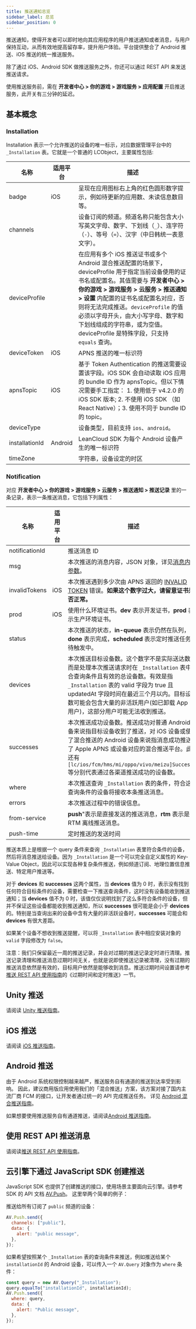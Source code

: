 ```yaml
---
title: 推送通知总览
sidebar_label: 总览
sidebar_position: 0
---
```



推送通知，使得开发者可以即时地向其应用程序的用户推送通知或者消息，与用户保持互动，从而有效地提高留存率，提升用户体验。平台提供整合了 Android 推送、iOS 推送的统一推送服务。

除了通过 iOS、Android SDK 做推送服务之外，你还可以通过 REST API 来发送推送请求。

使用推送服务前，需在 **开发者中心 > 你的游戏 > 游戏服务 > 应用配置** 开启推送服务，此开关有三分钟的延迟。

## 基本概念

### Installation

Installation 表示一个允许推送的设备的唯一标示，对应数据管理平台中的 `_Installation` 表。它就是一个普通的 LCObject，主要属性包括:

| 名称           | 适用平台 | 描述                                                                                                                                                                                                                                                                                                                                                                                |
| -------------- | -------- | ----------------------------------------------------------------------------------------------------------------------------------------------------------------------------------------------------------------------------------------------------------------------------------------------------------------------------------------------------------------------------------- |
| badge          | iOS      | 呈现在应用图标右上角的红色圆形数字提示，例如待更新的应用数、未读信息数目等。                                                                                                                                                                                                                                                                                                        |
| channels       |          | 设备订阅的频道。频道名称只能包含大小写英文字母、数字、下划线（`_`）、连字符（`-`）、等号（`=`）、汉字（中日韩统一表意文字）。                                                                                                                                                                                                                                                       |
| deviceProfile  |          | 在应用有多个 iOS 推送证书或多个 Android 混合推送配置的场景下，deviceProfile 用于指定当前设备使用的证书名或配置名。其值需要与 **开发者中心 > 你的游戏 > 游戏服务 > 云服务 > 推送通知 > 设置** 内配置的证书名或配置名对应，否则将无法完成推送。`deviceProfile` 的值必须以字母开头，由大小写字母、数字和下划线组成的字符串，或为空值。deviceProfile 是特殊字段，只支持 `equals` 查询。 |
| deviceToken    | iOS      | APNS 推送的唯一标识符                                                                                                                                                                                                                                                                                                                                                               |
| apnsTopic      | iOS      | 基于 Token Authentication 的推送需要设置该字段。iOS SDK 会自动读取 iOS 应用的 bundle ID 作为 apnsTopic。但以下情况需要手工指定： 1. 使用低于 v4.2.0 的 iOS SDK 版本; 2. 不使用 iOS SDK （如 React Native）；3. 使用不同于 bundle ID 的 topic。                                                                                                                                      |
| deviceType     |          | 设备类型，目前支持 `ios`、`android`。                                                                                                                                                                                                                                                                                                                                               |
| installationId | Android  | LeanCloud SDK 为每个 Android 设备产生的唯一标识符                                                                                                                                                                                                                                                                                                                                   |
| timeZone       |          | 字符串，设备设定的时区                                                                                                                                                                                                                                                                                                                                                              |

### Notification

对应 **开发者中心 > 你的游戏 > 游戏服务 > 云服务 > 推送通知 > 推送记录** 里的一条记录，表示一条推送消息，它包括下列属性：

| 名称           | 适用平台 | 描述                                                                                                                                                                                                                                                                                                  |
| -------------- | -------- | ----------------------------------------------------------------------------------------------------------------------------------------------------------------------------------------------------------------------------------------------------------------------------------------------------- |
| notificationId |          | 推送消息 ID                                                                                                                                                                                                                                                                                           |
| msg            |          | 本次推送的消息内容，JSON 对象，详见[消息内容参数](/sdk/push/guide/rest#消息内容参数)。                                                                                                                                                                                                                |
| invalidTokens  | iOS      | 本次推送遇到多少次由 APNS 返回的 [INVALID TOKEN](https://developer.apple.com/library/mac/technotes/tn2265/_index.html#//apple_ref/doc/uid/DTS40010376-CH1-TNTAG32) 错误。**如果这个数字过大，请留意证书是否正常。**                                                                                   |
| prod           | iOS      | 使用什么环境证书。**dev** 表示开发证书，**prod** 表示生产环境证书。                                                                                                                                                                                                                                   |
| status         |          | 本次推送的状态，**in-queue** 表示仍然在队列，**done** 表示完成，**scheduled** 表示定时推送任务等待触发中。                                                                                                                                                                                            |
| devices        |          | 本次推送目标设备数。这个数字不是实际送达数，而是处理本次推送请求时在 `_Installation` 表中符合查询条件且有效的总设备数。有效是指 `_Installation` 表的 valid 字段为 true 且 updatedAt 字段时间在最近三个月以内。目标设备数可能会包含大量的非活跃用户(如已卸载 App 的用户)，这部分用户可能无法收到推送。 |
| successes      |          | 本次推送成功设备数。推送成功对普通 Android 设备来说指目标设备收到了推送，对 iOS 设备或使用了混合推送的 Android 设备来说指消息成功推送给了 Apple APNS 或设备对应的混合推送平台。此外还有 `[lc/ios/fcm/hms/mi/oppo/vivo/meizu]Successes` 等分别代表通过各渠道推送成功的设备数。                         |
| where          |          | 本次推送查询 `_Installation` 表的条件，符合这些查询条件的设备将接收本条推送消息。                                                                                                                                                                                                                     |
| errors         |          | 本次推送过程中的错误信息。                                                                                                                                                                                                                                                                            |
| from-service   |          | **push**"表示是直接发送的推送消息，**rtm** 表示是 RTM 离线推送消息。                                                                                                                                                                                                                                  |
| push-time      |          | 定时推送的发送时间                                                                                                                                                                                                                                                                                    |

推送本质上是根据一个 query 条件来查询 `_Installation` 表里符合条件的设备，然后将消息推送给设备。因为 `_Installation` 是一个可以完全自定义属性的 Key-Value Object，因此可以实现各种复杂条件推送，例如频道订阅、地理位置信息推送、特定用户推送等。

对于 **devices** 和 **successes** 这两个属性，当 **devices** 值为 0 时，表示没有找到任何符合目标条件的设备，需要检查一下推送查询条件，这时没有设备能收到推送通知；当 **devices** 值不为 0 时，该值仅仅说明找到了这么多符合条件的设备，但并不保证这些设备都能收到推送通知，所以 **successes** 很可能是会小于 **devices** 的。特别是当查询出来的设备中含有大量的非活跃设备时，**successes** 可能会和 **devices** 有很大差距。

如果某个设备不想收到推送提醒，可以将 `_Installation` 表中相应安装对象的 `valid` 字段修改为 `false`。

注意：我们只保留最近一周的推送记录，并会对过期的推送记录定时进行清理。推送记录清理和推送消息过期时间无关，也就是说即使推送记录被清理，没有过期的推送消息依然是有效的，目标用户依然是能够收到消息。推送过期时间设置请参考[推送 REST API 使用指南](/sdk/push/guide/rest/)的《过期时间和定时推送》一节。

## Unity 推送

请阅读 [Unity 推送指南](/sdk/push/guide/unity/)。

## iOS 推送

请阅读 [iOS 推送指南](/sdk/push/guide/ios/)。

## Android 推送

由于 Android 系统权限控制越来越严，推送服务自有通道的推送到达率受到影响。
因此，建议商用版应用使用我们的「混合推送」方案，该方案对接了<Conditional region="cn">国内主流厂商</Conditional><Conditional region="global"> FCM </Conditional>的接口，让开发者通过统一的 API 完成推送任务。
详见 [Android 混合推送指南](/sdk/push/guide/android-mixpush/)。

如果想要使用推送服务自有通道推送，请阅读[Android 推送指南](/sdk/push/guide/android/)。

## 使用 REST API 推送消息

请阅读[推送 REST API 使用指南](/sdk/push/guide/rest/)。

## 云引擎下通过 JavaScript SDK 创建推送

JavaScript SDK 也提供了创建推送的接口，使用场景主要面向云引擎。请参考 SDK 的 API 文档 [AV.Push](https://leancloud.github.io/javascript-sdk/docs/AV.Push.html)。
这里举两个简单的例子：

推送给所有订阅了 `public` 频道的设备：

```js
AV.Push.send({
  channels: ["public"],
  data: {
    alert: "public message",
  },
});
```

如果希望按照某个 `_Installation` 表的查询条件来推送，例如推送给某个 `installationId` 的 Android 设备，可以传入一个 `AV.Query` 对象作为 `where` 条件：

```js
const query = new AV.Query("_Installation");
query.equalTo("installationId", installationId);
AV.Push.send({
  where: query,
  data: {
    alert: "Public message",
  },
});
```
